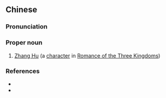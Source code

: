 {{also|张虎}}
==Chinese==
{{zh-forms|s=张虎}}

===Pronunciation===
{{zh-pron
|m=Zhāng Hǔ
|cat=pn
}}

===Proper noun===
{{zh-proper noun}}

# [[w:Zhang Hu|Zhang Hu]] (a [[character]] in [[w:Romance of the Three Kingdoms|Romance of the Three Kingdoms]])

===References===
* {{pedialite|張虎|lang=zh}}
* {{pedialite|Zhang Hu}}